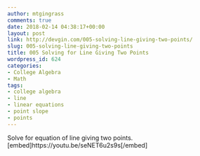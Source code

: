 ```yaml
---
author: mtgingrass
comments: true
date: 2018-02-14 04:38:17+00:00
layout: post
link: http://devgin.com/005-solving-line-giving-two-points/
slug: 005-solving-line-giving-two-points
title: 005 Solving for Line Giving Two Points
wordpress_id: 624
categories:
- College Algebra
- Math
tags:
- college algebra
- line
- linear equations
- point slope
- points
---
```


Solve for equation of line giving two points. 
[embed]https://youtu.be/seNET6u2s9s[/embed]

